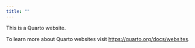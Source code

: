 ```yaml
---
title: ""
---
```


This is a Quarto website.

To learn more about Quarto websites visit <https://quarto.org/docs/websites>.

